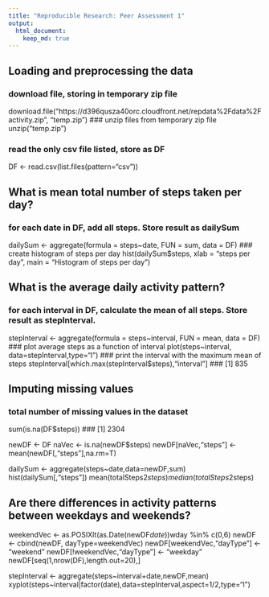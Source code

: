 ```yaml
---
title: "Reproducible Research: Peer Assessment 1"
output: 
  html_document:
    keep_md: true
---
```



## Loading and preprocessing the data
### download file, storing in temporary zip file
download.file("https://d396qusza40orc.cloudfront.net/repdata%2Fdata%2Factivity.zip",
              "temp.zip")
### unzip files from temporary zip file
unzip("temp.zip")

### read the only csv file listed, store as DF
DF <- read.csv(list.files(pattern="csv"))

## What is mean total number of steps taken per day?
### for each date in DF, add all steps. Store result as dailySum
dailySum <- aggregate(formula = steps~date, 
                      FUN = sum, 
                      data = DF)
### create histogram of steps per day
hist(dailySum$steps, xlab = "steps per day", main = "Histogram of steps per day")



## What is the average daily activity pattern?
### for each interval in DF, calculate the mean of all steps. Store result as stepInterval.
stepInterval <- aggregate(formula = steps~interval, 
                          FUN = mean, 
                          data = DF)
### plot average steps as a function of interval
plot(steps~interval, data=stepInterval,type="l")
### print the interval with the maximum mean of steps
stepInterval[which.max(stepInterval$steps),"interval"]
### [1] 835

## Imputing missing values
### total number of missing values in the dataset
sum(is.na(DF$steps))
### [1] 2304

newDF <- DF
naVec <- is.na(newDF$steps)
newDF[naVec,"steps"] <- mean(newDF[,"steps"],na.rm=T)

dailySum <- aggregate(steps~date,data=newDF,sum)
hist(dailySum[,"steps"])
mean(totalSteps2$steps)
median(totalSteps2$steps)

## Are there differences in activity patterns between weekdays and weekends?

weekendVec <- as.POSIXlt(as.Date(newDF$date))$wday %in% c(0,6)
newDF <- cbind(newDF, dayType=weekendVec)
newDF[weekendVec,"dayType"] <- "weekend"
newDF[!weekendVec,"dayType"] <- "weekday"
newDF[seq(1,nrow(DF),length.out=20),]

stepInterval <- aggregate(steps~interval+date,newDF,mean)
xyplot(steps~interval|factor(date),data=stepInterval,aspect=1/2,type="l")
